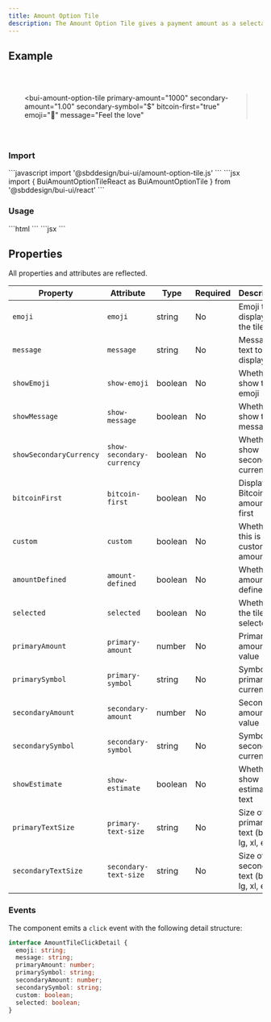 ```yaml
---
title: Amount Option Tile
description: The Amount Option Tile gives a payment amount as a selectable option. Usable for tipping, donations, and ecommerce UIs.
---
```



## Example

<div style="margin: 2rem 0; padding: 1rem; border: 1px solid var(--system-divider); border-radius: var(--size-2); background: var(--background); display: flex; flex-direction: row; gap: 8px;" data-theme="conduit" data-mode="dark">
  <bui-amount-option-tile
    primary-amount="100"
    secondary-amount="0.10"
    secondary-symbol="$"
    bitcoin-first="true"
    emoji="🙏"
    message="Thank you"
  ></bui-amount-option-tile>

<br />

<bui-amount-option-tile
    primary-amount="1000"
    secondary-amount="1.00"
    secondary-symbol="$"
    bitcoin-first="true"
    emoji="🧡"
    message="Feel the love"
></bui-amount-option-tile>
</div>

### Import

<Tabs>
    <TabItem label="JavaScript">
    ```javascript
    import '@sbddesign/bui-ui/amount-option-tile.js'
    ```
    </TabItem>
     <TabItem label="React">
    ```jsx
    import { BuiAmountOptionTileReact as BuiAmountOptionTile } from '@sbddesign/bui-ui/react'
    ```
    </TabItem>
</Tabs>

### Usage

<Tabs>
    <TabItem label="JavaScript">
    ```html
    <bui-amount-option-tile
        primary-amount="100"
        secondary-amount="0.10"
        secondary-symbol="$"
        bitcoin-first="true"
        emoji="🙏"
        message="Thank you"
    ></bui-amount-option-tile>
    ```
    </TabItem>
     <TabItem label="React">
    ```jsx
    <BuiAmountOptionTile
        primaryAmount="100"
        secondaryAmount="0.10"
        secondaryAymbol="$"
        bitcoinFirst="true"
        emoji="🙏"
        message="Thank you"
    ></BuiAmountOptionTile>
    ```
    </TabItem>
</Tabs>

## Properties

All properties and attributes are reflected.

| Property | Attribute | Type | Required | Description |
|----------|-----------|------|----------|-------------|
| `emoji` | `emoji` | string | No | Emoji to display on the tile |
| `message` | `message` | string | No | Message text to display |
| `showEmoji` | `show-emoji` | boolean | No | Whether to show the emoji |
| `showMessage` | `show-message` | boolean | No | Whether to show the message |
| `showSecondaryCurrency` | `show-secondary-currency` | boolean | No | Whether to show secondary currency |
| `bitcoinFirst` | `bitcoin-first` | boolean | No | Display Bitcoin amount first |
| `custom` | `custom` | boolean | No | Whether this is a custom amount |
| `amountDefined` | `amount-defined` | boolean | No | Whether amount is defined |
| `selected` | `selected` | boolean | No | Whether the tile is selected |
| `primaryAmount` | `primary-amount` | number | No | Primary amount value |
| `primarySymbol` | `primary-symbol` | string | No | Symbol for primary currency |
| `secondaryAmount` | `secondary-amount` | number | No | Secondary amount value |
| `secondarySymbol` | `secondary-symbol` | string | No | Symbol for secondary currency |
| `showEstimate` | `show-estimate` | boolean | No | Whether to show estimate text |
| `primaryTextSize` | `primary-text-size` | string | No | Size of primary text (base, lg, xl, etc.) |
| `secondaryTextSize` | `secondary-text-size` | string | No | Size of secondary text (base, lg, xl, etc.) |

### Events

The component emits a `click` event with the following detail structure:

```typescript
interface AmountTileClickDetail {
  emoji: string;
  message: string;
  primaryAmount: number;
  primarySymbol: string;
  secondaryAmount: number;
  secondarySymbol: string;
  custom: boolean;
  selected: boolean;
}
```
